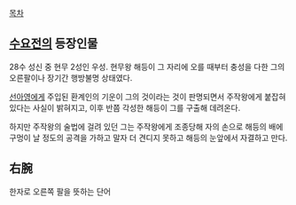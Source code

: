 [[목차]]
== [[수요전]]의 등장인물 ==
28수 성신 중 현무 2성인 우성. 현무왕 해등이 그 자리에 오를 때부터 충성을 다한 그의 오른팔이나 장기간 행방불명 상태였다.

[[선아영]]에게 주입된 환계인의 기운이 그의 것이라는 것이 판명되면서 주작왕에게 붙잡혀 있다는 사실이 밝혀지고, 이후 반쯤 각성한 해등이 그를 구출해 데려온다.

하지만 주작왕의 술법에 걸려 있던 그는 주작왕에게 조종당해 자의 손으로 해등의 배에 구멍이 날 정도의 공격을 가하고 말자 더 견디지 못하고 해등의 눈앞에서 자결하고 만다.

== 右腕 ==
한자로 오른쪽 팔을 뜻하는 단어
